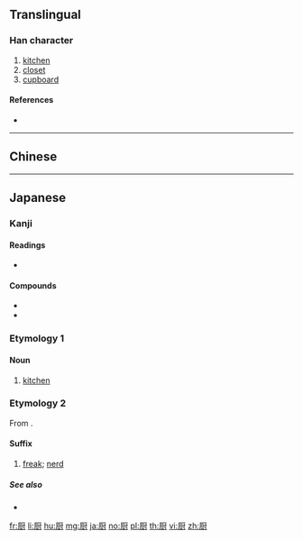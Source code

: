 {{also|廚}}
==Translingual==

===Han character===
{{Han char|rn=27|rad=厂|as=10|sn=12|four=|canj=MMTI|ids=⿸厂⿰豆寸}}

# [[kitchen]]
# [[closet]]
# [[cupboard]]

====References====
* {{Han ref|kx=0162.371|dkj=03005|dj=0370.160|hdz=10075.240|uh=53A8|ud=21416}}

----

==Chinese==
{{zh-see|廚}}

----

==Japanese==

===Kanji===
{{ja-kanji|grade=|rs=厂10}}

====Readings====
* {{ja-readings|goon=[[ず]] (zu), [[じゅう]] (jū)|kanon=[[ちゅう]] (chū)|kun=[[くりや]] (kuriya), [[ひつ]] (hitsu), [[ぬし]] (nushi)}}

====Compounds====
* {{ja-r|厨房|ちゅうぼう}}
* {{ja-r|厨子|ずし}}

===Etymology 1===
{{ja-kanjitab|くりや|yomi=k}}

{{rfe|ja}}

====Noun====
{{ja-noun|くりや}}

# [[kitchen]]

===Etymology 2===
{{ja-kanjitab|ちゅう|yomi=o}}

From {{etyl|zhx|ja}}.

{{etystub|lang=ja}}

====Suffix====
{{ja-pos|suffix|ちゅう}}

# {{lb|ja|internet slang}} [[freak]]; [[nerd]]
#: {{ja-usex|ニコ'''厨'''|ニコ-'''ちゅう'''|{{w|Niconico}} addict}}

=====See also=====
* {{ja-r|廃|はい}}

[[fr:厨]]
[[li:厨]]
[[hu:厨]]
[[mg:厨]]
[[ja:厨]]
[[no:厨]]
[[pl:厨]]
[[th:厨]]
[[vi:厨]]
[[zh:厨]]